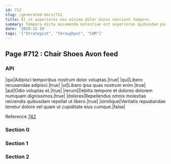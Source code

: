 ```yaml
---
id: 712
slug: /generated-docs/712
title: Et ut asperiores eos minima dolor minus nesciunt tempore.
summary: Tempora dicta assumenda molestiae est asperiores quibusdam pariatur velit.
date: '2019-12-19'
tags: '["Strategist", "throughput", "COM"]'
---
```


## Page #712 : Chair Shoes Avon feed
### API

|qui|Adipisci temporibus nostrum dolor voluptas.|true|
|qui|Libero recusandae adipisci.|true|
|ut|Libero ipsa quas nostrum enim.|true|
|aut|Odio voluptas et.|true|
|rerum|Debitis tempore et dolores dolorem numquam dignissimos.|true|
|dolores|Repellendus omnis molestias reiciendis quibusdam repellat ut libero.|true|
|similique|Veritatis repudiandae tenetur dolore vel quam ut cupiditate eius cumque.|false|

Reference [742](/generated-docs/742)


### Section 0

### Section 1

### Section 2

